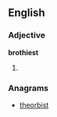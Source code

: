 ==English==

===Adjective===
'''brothiest'''

# {{superlative of|[[brothy]]}}

===Anagrams===
* [[theorbist#English|theorbist]]